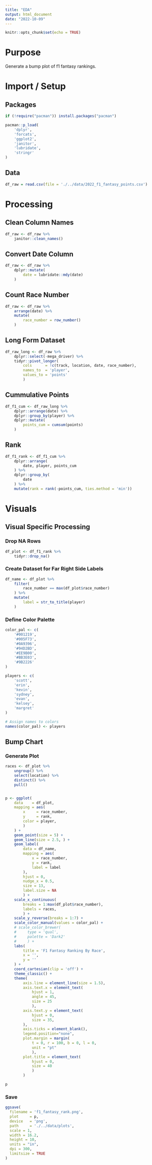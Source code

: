 ```yaml
---
title: "EDA"
output: html_document
date: "2022-10-09"
---
```


```r
knitr::opts_chunk$set(echo = TRUE)
```

# Purpose
Generate a bump plot of f1 fantasy rankings.

# Import / Setup
## Packages

```r
if (!require("pacman")) install.packages("pacman")

pacman::p_load(
    'dplyr',
    'forcats',
    'ggplot2',
    'janitor',
    'lubridate',
    'stringr'
)

```
## Data
```r
df_raw = read.csv(file = './../data/2022_f1_fantasy_points.csv')
```

# Processing
## Clean Column Names
```r
df_raw <- df_raw %>%
    janitor::clean_names()
```

## Convert Date Column
```r
df_raw <- df_raw %>% 
    dplyr::mutate(
        date = lubridate::mdy(date)
    )
```

## Count Race Number
```r
df_raw <- df_raw %>%
    arrange(date) %>% 
    mutate(
        race_number = row_number()
    )
```

## Long Form Dataset
```r
df_raw_long <- df_raw %>% 
    dplyr::select(-mega_driver) %>% 
    tidyr::pivot_longer(
        cols      = !c(track, location, date, race_number), 
        names_to  = 'player',
        values_to = 'points'
        )

```

## Cummulative Points
```r
df_f1_cum <- df_raw_long %>% 
    dplyr::arrange(date) %>% 
    dplyr::group_by(player) %>% 
    dplyr::mutate(
        points_cum = cumsum(points)
    )
```

## Rank
```r
df_f1_rank <- df_f1_cum %>% 
    dplyr::arrange(
        date, player, points_cum
    ) %>% 
    dplyr::group_by(
        date
    ) %>% 
    mutate(rank = rank(-points_cum, ties.method = 'min'))
```


# Visuals
## Visual Specific Processing
### Drop NA Rows
```r
df_plot <- df_f1_rank %>% 
    tidyr::drop_na()
```

### Create Dataset for Far Right Side Labels
```r
df_name <- df_plot %>% 
    filter(
        race_number == max(df_plot$race_number)
    ) %>% 
    mutate(
        label = str_to_title(player)
    )
```

### Define Color Palette
```r
color_pal <- c(
    '#001219',
    '#005F73',
    '#0A9396',
    '#94D2BD',
    '#EE9B00',
    '#BB3E03',
    '#9B2226'
)

players <- c(
    'scott',
    'erin',
    'kevin', 
    'sydney',
    'evan',
    'kelsey',
    'margret'
)

# Assign names to colors
names(color_pal) <- players
```

## Bump Chart
### Generate Plot
```r
races <- df_plot %>% 
    ungroup() %>%
    select(location) %>% 
    distinct() %>% 
    pull()


p <- ggplot(
    data    = df_plot, 
    mapping = aes(
        x     = race_number,
        y     = rank,
        color = player,
        )
    ) +
    geom_point(size = 5) +
    geom_line(size = 2.5, ) +
    geom_label(
        data = df_name,
        mapping = aes(
            x = race_number, 
            y = rank, 
            label = label
        ),
        hjust = 0, 
        nudge_x = 0.5, 
        size = 13, 
        label.size = NA
        ) +
    scale_x_continuous(
        breaks = 1:max(df_plot$race_number),
        labels = races, 
        ) +
    scale_y_reverse(breaks = 1:7) +
    scale_color_manual(values = color_pal) +
    # scale_color_brewer(
    #     type = 'qual',
    #     palette = 'Dark2'
    #     ) +
    labs(
        title = 'F1 Fantasy Ranking By Race', 
        x = '',
        y = ''
    ) +
    coord_cartesian(clip = 'off') +
    theme_classic() +
    theme(
        axis.line = element_line(size = 1.5),
        axis.text.x = element_text(
            hjust = 1,
            angle = 45, 
            size = 25
            ),
        axis.text.y = element_text(
            hjust = 0,
            size = 35,
        ),
        axis.ticks = element_blank(),
        legend.position="none", 
        plot.margin = margin(
            t = 0, r = 100, b = 0, l = 0, 
            unit = "pt"
            ),
        plot.title = element_text(
            hjust = 0,
            size = 40
            )
        )

p
```
### Save
```r
ggsave(
  filename = 'f1_fantasy_rank.png',
  plot     = p,
  device   = 'png',
  path     = './../data/plots',
  scale = 1,
  width = 16.2,
  height = 10,
  units = "in",
  dpi = 300,
  limitsize = TRUE
)
```


